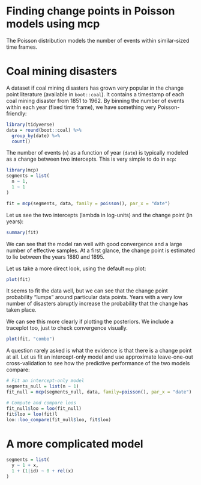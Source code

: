 # Finding change points in Poisson models using mcp
The Poisson distribution models the number of events within similar-sized time frames. 

# Coal mining disasters
A dataset if coal mining disasters has grown very popular in the change point literature (available in `boot::coal`). It contains a timestamp of each coal mining disaster from 1851 to 1962. By binning the number of events within each year (fixed time frame), we have something very Poisson-friendly:

```r
library(tidyverse)
data = round(boot::coal) %>% 
  group_by(date) %>% 
  count()
```


The number of events (`n`) as a function of year (`date`) is typically modeled as a change between two intercepts. This is very simple to do in `mcp`:
```r
library(mcp)
segments = list(
  n ~ 1,
  1 ~ 1
)

fit = mcp(segments, data, family = poisson(), par_x = "date")
```

Let us see the two intercepts (lambda in log-units) and the change point (in years):

```r
summary(fit)
```

We can see that the model ran well with good convergence and a large number of effective samples. At a first glance, the change point is estimated to lie between the years 1880 and 1895.

Let us take a more direct look, using the default `mcp` plot:

```r
plot(fit)
```

It seems to fit the data well, but we can see that the change point probability "lumps" around particular data points. Years with a very low number of disasters abruptly increase the probability that the change has taken place.

We can see this more clearly if plotting the posteriors. We include a traceplot too, just to check convergence visually.

```r
plot(fit, "combo")
```

A question rarely asked is what the evidence is that there is a change point at all. Let us fit an intercept-only model and use approximate leave-one-out cross-validation to see how the predictive performance of the two models compare:

```r
# Fit an intercept-only model
segments_null = list(n ~ 1)
fit_null = mcp(segments_null, data, family=poisson(), par_x = "date")

# Compute and compare loos
fit_null$loo = loo(fit_null)
fit$loo = loo(fit)l
loo::loo_compare(fit_null$loo, fit$loo)
```



# A more complicated model

```r
segments = list(
  y ~ 1 + x,
  1 + (1|id) ~ 0 + rel(x)
)


```

